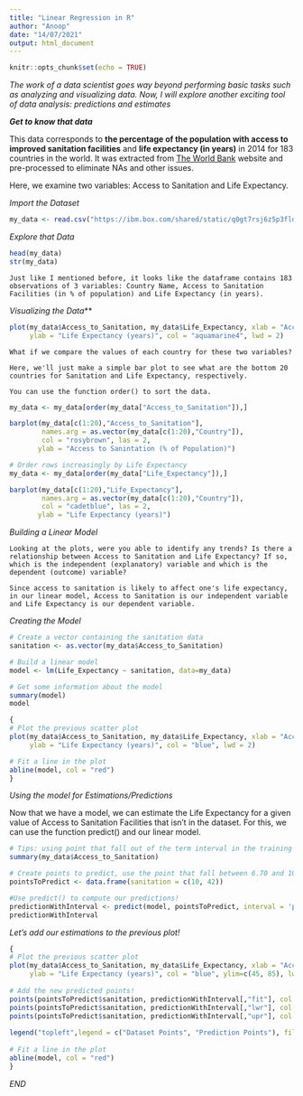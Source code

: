 ---
title: "Linear Regression in R"
author: "Anoop"
date: "14/07/2021"
output: html_document
---

```{r setup, include=FALSE}
knitr::opts_chunk$set(echo = TRUE)
```

*The work of a data scientist goes way beyond performing basic tasks such as analyzing and visualizing data. Now, I will explore another exciting tool of data analysis: predictions and estimates*

***Get to know that data***

This data corresponds to **the percentage of the population with access to improved sanitation facilities** and **life expectancy (in years)** in 2014 for 183 countries in the world. It was extracted from [The World Bank](http://data.worldbank.org/) website and pre-processed to eliminate NAs and other issues.

Here, we examine two variables: Access to Sanitation and Life Expectancy.

*Import the Dataset*

```{r}
my_data <- read.csv("https://ibm.box.com/shared/static/q0gt7rsj6z5p3fld163n70i65id3awz3.csv")

```

*Explore that Data*

```{r}
head(my_data)
str(my_data)
```

```
Just like I mentioned before, it looks like the dataframe contains 183 observations of 3 variables: Country Name, Access to Sanitation Facilities (in % of population) and Life Expectancy (in years).

```

*Visualizing the Data***

```{r}
plot(my_data$Access_to_Sanitation, my_data$Life_Expectancy, xlab = "Access to Sanitation (% of population)",
     ylab = "Life Expectancy (years)", col = "aquamarine4", lwd = 2)
```

```
What if we compare the values of each country for these two variables?

Here, we'll just make a simple bar plot to see what are the bottom 20 countries for Sanitation and Life Expectancy, respectively.

You can use the function order() to sort the data.

```
```{r}
my_data <- my_data[order(my_data["Access_to_Sanitation"]),]

barplot(my_data[c(1:20),"Access_to_Sanitation"],
        names.arg = as.vector(my_data[c(1:20),"Country"]),
        col = "rosybrown", las = 2,
       ylab = "Access to Sanintation (% of Population)")
```
```{r}
# Order rows increasingly by Life Expectancy
my_data <- my_data[order(my_data["Life_Expectancy"]),]

barplot(my_data[c(1:20),"Life_Expectancy"],
        names.arg = as.vector(my_data[c(1:20),"Country"]),
        col = "cadetblue", las = 2,
       ylab = "Life Expectancy (years)")
```
*Building a Linear Model*

```
Looking at the plots, were you able to identify any trends? Is there a relationship between Access to Sanitation and Life Expectancy? If so, which is the independent (explanatory) variable and which is the dependent (outcome) variable?

Since access to sanitation is likely to affect one's life expectancy, in our linear model, Access to Sanitation is our independent variable and Life Expectancy is our dependent variable.

```

*Creating the Model*

```{r}
# Create a vector containing the sanitation data
sanitation <- as.vector(my_data$Access_to_Sanitation)

# Build a linear model
model <- lm(Life_Expectancy ~ sanitation, data=my_data)

# Get some information about the model
summary(model)
model
```
```{r}
{
# Plot the previous scatter plot
plot(my_data$Access_to_Sanitation, my_data$Life_Expectancy, xlab = "Access to Sanitation (% of Population)",
     ylab = "Life Expectancy (years)", col = "blue", lwd = 2)

# Fit a line in the plot
abline(model, col = "red")
}
```
*Using the model for Estimations/Predictions*

Now that we have a model, we can estimate the Life Expectancy for a given value of Access to Sanitation Facilities that isn't in the dataset. For this, we can use the function predict() and our linear model.

```{r}
# Tips: using point that fall out of the term interval in the training dataset may lead to errors of prediction that are much larger than expected. 
summary(my_data$Access_to_Sanitation)
```

```{r}
# Create points to predict, use the point that fall between 6.70 and 100.00
pointsToPredict <- data.frame(sanitation = c(10, 42))

#Use predict() to compute our predictions!
predictionWithInterval <- predict(model, pointsToPredict, interval = 'prediction')
predictionWithInterval

```
*Let's add our estimations to the previous plot!*

```{r}
{
# Plot the previous scatter plot
plot(my_data$Access_to_Sanitation, my_data$Life_Expectancy, xlab = "Access to Sanitation (% of Population)",
     ylab = "Life Expectancy (years)", col = "blue", ylim=c(45, 85), lwd = 2)
    
# Add the new predicted points!
points(pointsToPredict$sanitation, predictionWithInterval[,"fit"], col = "red", lwd = 4)
points(pointsToPredict$sanitation, predictionWithInterval[,"lwr"], col = "firebrick4", lwd = 4)
points(pointsToPredict$sanitation, predictionWithInterval[,"upr"], col = "firebrick4", lwd = 4)
    
legend("topleft",legend = c("Dataset Points", "Prediction Points"), fill = c("blue","red"), bty = "n")
    
# Fit a line in the plot
abline(model, col = "red")
}
```
*END*
